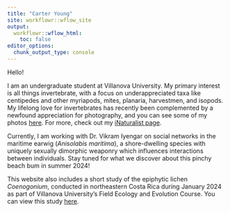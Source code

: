 ```yaml
---
title: "Carter Young"
site: workflowr::wflow_site
output:
  workflowr::wflow_html:
    toc: false
editor_options:
  chunk_output_type: console
---
```


Hello!

I am an undergraduate student at Villanova University. My primary interest is all things invertebrate, with a focus on underappreciated taxa like centipedes and other myriapods, mites, planaria, harvestmen, and isopods. My lifelong love for invertebrates has recently been complemented by a newfound appreciation for photography, and you can see some of my photos [here](second-analysis.html). For more, check out my [iNaturalist page](https://www.inaturalist.org/observations?place_id=any&user_id=thirty_legs&verifiable=any).

Currently, I am working with Dr. Vikram Iyengar on social networks in the maritime earwig (*Anisolabis maritima*), a shore-dwelling species with uniquely sexually dimorphic weaponry which influences interactions between individuals. Stay tuned for what we discover about this pinchy beach bum in summer 2024!

This website also includes a short study of the epiphytic lichen *Coenogonium*, conducted in northeastern Costa Rica during January 2024 as part of Villanova University's Field Ecology and Evolution Course. You can view this study [here](first-analysis.html).


